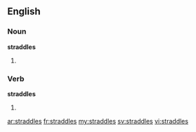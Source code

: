 ==English==

===Noun===
'''straddles'''

# {{plural of|straddle}}

===Verb===
'''straddles'''

# {{third-person singular of|straddle}}

[[ar:straddles]]
[[fr:straddles]]
[[my:straddles]]
[[sv:straddles]]
[[vi:straddles]]
